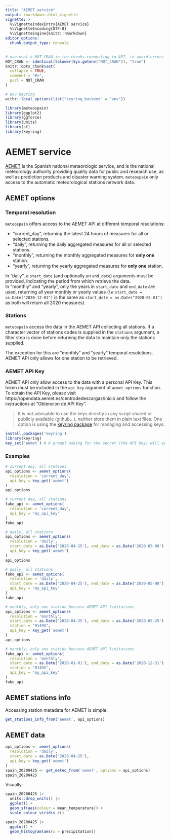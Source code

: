 ```yaml
---
title: "AEMET service"
output: rmarkdown::html_vignette
vignette: >
  %\VignetteIndexEntry{AEMET service}
  %\VignetteEncoding{UTF-8}
  %\VignetteEngine{knitr::rmarkdown}
editor_options: 
  chunk_output_type: console
---
```


```r
# use eval = NOT_CRAN in the chunks connecting to API, to avoid errors or warnings in CRAN checks
NOT_CRAN <- identical(tolower(Sys.getenv("NOT_CRAN")), "true")
knitr::opts_chunk$set(
  collapse = TRUE,
  comment = "#>",
  purl = NOT_CRAN
)

# env keyring
withr::local_options(list("keyring_backend" = "env"))
```

```r
library(meteospain)
library(ggplot2)
library(ggforce)
library(units)
library(sf)
library(keyring)
```

# AEMET service

[AEMET](https://www.aemet.es/en/portada) is the Spanish national meteorologic service, and is the national meteorology
authority providing quality data for public and research use, as well as prediction products and disaster
warning system. `meteospain` only access to the automatic meteorological stations network data.

## AEMET options

### Temporal resolution

`meteospain` offers access to the AEMET API at different temporal resolutions:

  - "current_day", returning the latest 24 hours of measures for all or selected stations.
  - "daily", returning the daily aggregated measures for all or selected stations.
  - "monthly", returning the monthly aggregated measures for **only one** station.
  - "yearly", returning the yearly aggregated measures for **only one** station.

In "daily", a `start_date` (and optionally an `end_date`) arguments must be provided, indicating the period
from which retrieve the data.  
In "monthly" and "yearly", only the years in `start_date` and `end_date` are used, returning all year
monthly or yearly values (*i.e* `start_date = as.Date("2020-12-01")` is the same as
`start_date = as.Date("2020-01-01")` as both will return all 2020 measures).

### Stations

`meteospain` access the data in the AEMET API collecting all stations. If a character vector of stations codes
is supplied in the `stations` argument, a filter step is done before returning the data to maintain only
the stations supplied.

The exception for this are "monthly" and "yearly" temporal resolutions. AEMET API only allows for
one station to be retrieved.

### AEMET API Key

AEMET API only allow access to the data with a personal API Key. This token must be included in the
`api_key` argument of `aemet_options` function.  
To obtain the API Key, please visit https://opendata.aemet.es/centrodedescargas/inicio and follow the
instructions at "Obtencion de API Key".

  > It is not advisable to use the keys directly in any script shared or publicly available (github...),
  neither store them in plain text files. One option is using the
  [keyring package](https://github.com/r-lib/keyring) for managing and accessing keys:
  
  ```r
  install.packages('keyring')
  library(keyring)
  key_set('aemet') # A prompt asking for the secret (the API Key) will appear.
  ```
  

### Examples

```r
# current day, all stations
api_options <- aemet_options(
  resolution = 'current_day',
  api_key = key_get('aemet')
)
api_options
```

```r
# current day, all stations
fake_api <- aemet_options(
  resolution = 'current_day',
  api_key = 'my_api_key'
)
fake_api
```

```r
# daily, all stations
api_options <- aemet_options(
  resolution = 'daily',
  start_date = as.Date('2020-04-25'), end_date = as.Date('2020-05-08'),
  api_key = key_get('aemet')
)
api_options
```

```r
# daily, all stations
fake_api <- aemet_options(
  resolution = 'daily',
  start_date = as.Date('2020-04-25'), end_date = as.Date('2020-05-08'),
  api_key = 'my_api_key'
)
fake_api
```

```r
# monthly, only one station because AEMET API limitations
api_options <- aemet_options(
  resolution = 'monthly',
  start_date = as.Date('2020-04-25'), end_date = as.Date('2020-05-25'),
  station = "0149X",
  api_key = key_get('aemet')
)
api_options
```

```r
# monthly, only one station because AEMET API limitations
fake_api <- aemet_options(
  resolution = 'monthly',
  start_date = as.Date('2020-01-01'), end_date = as.Date('2020-12-31'),
  station = "0149X",
  api_key = 'my_api_key'
)
fake_api
```

## AEMET stations info

Accessing station metadata for AEMET is simple:

```r
get_stations_info_from('aemet', api_options)
```

## AEMET data

```r
api_options <- aemet_options(
  resolution = 'daily',
  start_date = as.Date('2020-04-25'),
  api_key = key_get('aemet')
)
spain_20200425 <- get_meteo_from('aemet', options = api_options)
spain_20200425
```

Visually:

```r
spain_20200425 |>
  units::drop_units() |>
  ggplot() +
  geom_sf(aes(colour = mean_temperature)) +
  scale_colour_viridis_c()

spain_20200425 |>
  ggplot() +
  geom_histogram(aes(x = precipitation))
```

